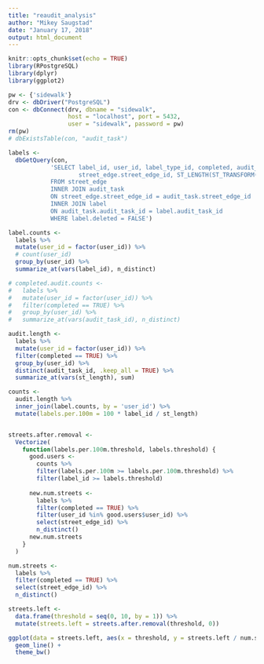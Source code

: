 ```yaml
---
title: "reaudit_analysis"
author: "Mikey Saugstad"
date: "January 17, 2018"
output: html_document
---
```


```r
knitr::opts_chunk$set(echo = TRUE)
library(RPostgreSQL)
library(dplyr)
library(ggplot2)
```

```r
pw <- {'sidewalk'}
drv <- dbDriver("PostgreSQL")
con <- dbConnect(drv, dbname = "sidewalk",
                 host = "localhost", port = 5432,
                 user = "sidewalk", password = pw)
rm(pw)
# dbExistsTable(con, "audit_task")
```


```r
labels <-
  dbGetQuery(con,
            'SELECT label_id, user_id, label_type_id, completed, audit_task.audit_task_id,
                    street_edge.street_edge_id, ST_LENGTH(ST_TRANSFORM(geom,26918))
            FROM street_edge
            INNER JOIN audit_task
            ON street_edge.street_edge_id = audit_task.street_edge_id
            INNER JOIN label 
            ON audit_task.audit_task_id = label.audit_task_id
            WHERE label.deleted = FALSE')
```

```r
label.counts <-
  labels %>%
  mutate(user_id = factor(user_id)) %>%
  # count(user_id)
  group_by(user_id) %>%
  summarize_at(vars(label_id), n_distinct)

# completed.audit.counts <-
#   labels %>%
#   mutate(user_id = factor(user_id)) %>%
#   filter(completed == TRUE) %>%
#   group_by(user_id) %>%
#   summarize_at(vars(audit_task_id), n_distinct)

audit.length <-
  labels %>%
  mutate(user_id = factor(user_id)) %>%
  filter(completed == TRUE) %>%
  group_by(user_id) %>%
  distinct(audit_task_id, .keep_all = TRUE) %>%
  summarize_at(vars(st_length), sum)

counts <-
  audit.length %>%
  inner_join(label.counts, by = 'user_id') %>%
  mutate(labels.per.100m = 100 * label_id / st_length)


streets.after.removal <-
  Vectorize(
    function(labels.per.100m.threshold, labels.threshold) {
      good.users <-
        counts %>%
        filter(labels.per.100m >= labels.per.100m.threshold) %>%
        filter(label_id >= labels.threshold)
      
      new.num.streets <-
        labels %>%
        filter(completed == TRUE) %>%
        filter(user_id %in% good.users$user_id) %>%
        select(street_edge_id) %>%
        n_distinct()
      new.num.streets
    }
  )

num.streets <-
  labels %>%
  filter(completed == TRUE) %>%
  select(street_edge_id) %>%
  n_distinct()

streets.left <-
  data.frame(threshold = seq(0, 10, by = 1)) %>%
  mutate(streets.left = streets.after.removal(threshold, 0))
```

```r
ggplot(data = streets.left, aes(x = threshold, y = streets.left / num.streets)) +
  geom_line() +
  theme_bw()
```

